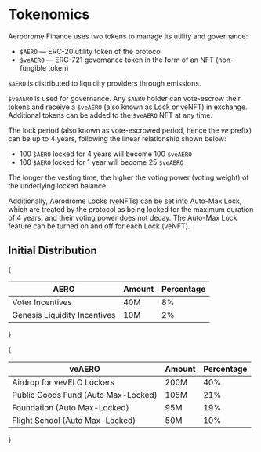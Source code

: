 # Tokenomics

Aerodrome Finance uses two tokens to manage its utility and governance:

- `$AERO` &mdash; ERC-20 utility token of the protocol
- `$veAERO` &mdash; ERC-721 governance token in the form of an NFT
  (non-fungible token)

`$AERO` is distributed to liquidity providers through emissions.

`$veAERO` is used for governance. Any `$AERO` holder can vote-escrow their
tokens and receive a `$veAERO` (also known as Lock or veNFT) in exchange.
Additional tokens can be added to the `$veAERO` NFT at any time.

The lock period (also known as vote-escrowed period, hence the _ve_ prefix) can
be up to 4 years, following the linear relationship shown below:

- 100 `$AERO` locked for 4 years will become 100 `$veAERO`
- 100 `$AERO` locked for 1 year will become 25 `$veAERO`

The longer the vesting time, the higher the voting power (voting weight) of the
underlying locked balance.

Additionally, Aerodrome Locks (veNFTs) can be set into Auto-Max Lock, which are
treated by the protocol as being locked for the maximum duration of 4 years,
and their voting power does not decay. The Auto-Max Lock feature can be turned
on and off for each Lock (veNFT).

## Initial Distribution

{
<table className="min-w-full w-full divide-y divide-accent-10 rounded-xl overflow-hidden bg-accent-0 mb-12">
  <thead>
    <tr>
      <th className="px-6 py-3 text-left font-medium uppercase text-xs text-accent-50 w-2/3">AERO</th>
      <th className="px-6 py-3 text-right font-medium uppercase text-xs text-accent-50">Amount</th>
      <th className="px-6 py-3 text-right font-medium uppercase text-xs text-accent-50">Percentage</th>
    </tr>
  </thead>
  <tbody className="divide-y divide-accent-10">
    <tr className="bg-accent-5">
      <td className="px-6 py-4">Voter Incentives</td>
      <td className="px-6 py-4 text-right">40M</td>
      <td className="px-6 py-4 text-right">8%</td>
    </tr>
    <tr>
      <td className="px-6 py-4">Genesis Liquidity Incentives</td>
      <td className="px-6 py-4 text-right">10M</td>
      <td className="px-6 py-4 text-right">2%</td>
    </tr>
  </tbody>
</table>
}

{
<table className="min-w-full w-full divide-y divide-accent-10 rounded-xl overflow-hidden bg-accent-0 mb-12">
  <thead>
    <tr>
      <th className="px-6 py-3 text-left font-medium uppercase text-xs text-accent-50 w-2/3">veAERO</th>
      <th className="px-6 py-3 text-right font-medium uppercase text-xs text-accent-50">Amount</th>
      <th className="px-6 py-3 text-right font-medium uppercase text-xs text-accent-50">Percentage</th>
    </tr>
  </thead>
  <tbody className="divide-y divide-accent-10">
    <tr className="bg-accent-5">
      <td className="px-6 py-4">Airdrop for veVELO Lockers</td>
      <td className="px-6 py-4 text-right">200M</td>
      <td className="px-6 py-4 text-right">40%</td>
    </tr>
    <tr>
      <td className="px-6 py-4">Public Goods Fund (Auto Max-Locked)</td>
      <td className="px-6 py-4 text-right">105M</td>
      <td className="px-6 py-4 text-right">21%</td>
    </tr>
    <tr className="bg-accent-5">
      <td className="px-6 py-4">Foundation (Auto Max-Locked)</td>
      <td className="px-6 py-4 text-right">95M</td>
      <td className="px-6 py-4 text-right">19%</td>
    </tr>
    <tr>
      <td className="px-6 py-4">Flight School (Auto Max-Locked)</td>
      <td className="px-6 py-4 text-right">50M</td>
      <td className="px-6 py-4 text-right">10%</td>
    </tr>
  </tbody>
</table>
}